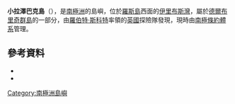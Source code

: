 {{coord|77|40|S|166|32|E|source:GNIS|display=title}}

'''小拉澤巴克島'''（{{lang-en|Little Razorback Island}}），是[[南極洲|南極洲]]的島嶼，位於[[羅斯島|羅斯島]]西面的[[伊里布斯灣|伊里布斯灣]]，屬於[[德爾布里奇群島|德爾布里奇群島]]的一部分，由[[羅伯特·斯科特|羅伯特·斯科特]]率領的[[英國|英國]]探險隊發現，現時由[[南極條約體系|南極條約體系]]管理。

==參考資料==
*{{cite gnis | type = antarid | id = 8917| name = Little Razorback Island | accessdate = 2013-06-24}}
*{{usgs-gazetteer|id=8917}}

{{Antarctica-geo-stub}}
[[Category:南極洲島嶼|Category:南極洲島嶼]]